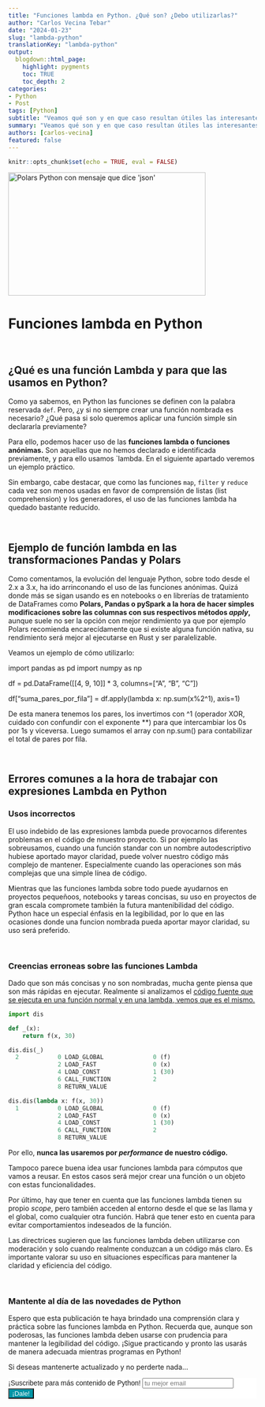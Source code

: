 ```yaml
---
title: "Funciones lambda en Python. ¿Qué son? ¿Debo utilizarlas?"
author: "Carlos Vecina Tebar"
date: "2024-01-23"
slug: "lambda-python"
translationKey: "lambda-python"
output: 
  blogdown::html_page:
    highlight: pygments 
    toc: TRUE
    toc_depth: 2
categories:
- Python
- Post
tags: [Python]
subtitle: "Veamos qué son y en que caso resultan útiles las interesantes functiones lambda en Python. ¡También los mayores errores en su uso!"
summary: "Veamos qué son y en que caso resultan útiles las interesantes functiones lambda en Python. ¡También los mayores errores en su uso!"
authors: [carlos-vecina]
featured: false
---
```


```r
knitr::opts_chunk$set(echo = TRUE, eval = FALSE)
```

<img src="./featured.png" height="250px" width="400px" alt="Polars Python con mensaje que dice 'json'"/>

# Funciones lambda en Python

<br>

## **¿Qué es una función Lambda y para que las usamos en Python?**

Como ya sabemos, en Python las funciones se definen con la palabra reservada `def`. Pero, ¿y si no siempre crear una función nombrada es necesario? ¿Qué pasa si solo queremos aplicar una función
simple sin declararla previamente?

Para ello, podemos hacer uso de las **funciones lambda o funciones anónimas.** Son aquellas que no hemos declarado e identificada previamente, y para ello usamos `lambda. En el siguiente apartado veremos un ejemplo práctico.

Sin embargo, cabe destacar, que como las funciones `map`, `filter` y `reduce` cada vez son menos usadas en favor de comprensión de listas (list comprehension) y los generadores,
el uso de las funciones lambda ha quedado bastante reducido.

<br>

## **Ejemplo de función lambda en las transformaciones Pandas y Polars**

Como comentamos, la evolución del lenguaje Python, sobre todo desde el 2.x a 3.x, ha ido arrinconando el uso de las funciones anónimas. Quizá donde más se sigan usando es en notebooks o en librerías de tratamiento de DataFrames como **Polars, Pandas o pySpark a la hora de hacer simples modificaciones sobre las columnas con sus respectivos métodos *apply*,** aunque suele no ser la opción con mejor rendimiento ya que por ejemplo Polars recomienda encarecídamente que si existe alguna función nativa, su rendimiento será mejor al ejecutarse en Rust y ser paralelizable.

Veamos un ejemplo de cómo utilizarlo:


import pandas as pd
import numpy as np

df = pd.DataFrame([[4, 9, 10]] * 3, columns=["A", "B", "C"])

df["suma_pares_por_fila"] = df.apply(lambda x: np.sum(x%2^1), axis=1)



De esta manera tenemos los pares, los invertimos con ^1 (operador XOR, cuidado con confundir con el exponente **) para que intercambiar los 0s por 1s y viceversa. Luego sumamos el array con np.sum() para contabilizar el total de pares por fila.


<br>

## **Errores comunes a la hora de trabajar con expresiones Lambda en Python**

### Usos incorrectos

El uso indebido de las expresiones lambda puede provocarnos diferentes problemas en el código de nnuestro proyecto. Si por ejemplo las sobreusamos, cuando una función standar con un nombre autodescriptivo hubiese aportado mayor claridad, puede volver nuestro código más complejo de mantener. Especialmente cuando las operaciones son más complejas que una simple línea de código.

Mientras que las funciones lambda sobre todo puede ayudarnos en proyectos pequeñoos, notebooks  y tareas concisas, su uso en proyectos de gran escala compromete también la futura mantenibilidad del código. Python hace un especial énfasis en la legibilidad, por lo que en las ocasiones donde una funcion nombrada pueda aportar mayor claridad, su uso será preferido.


<br>

### Creencias erroneas sobre las funciones Lambda

Dado que son más concisas y no son nombradas, mucha gente piensa que son más rápidas en ejecutar. Realmente si analizamos el [código fuente que se ejecuta en una función normal y en una lambda, vemos que es el mismo.](https://stackoverflow.com/questions/40777810/python-map-a-lambda-function-to-a-list)

```python
import dis

def _(x):
    return f(x, 30)

dis.dis(_)
  2           0 LOAD_GLOBAL              0 (f)
              2 LOAD_FAST                0 (x)
              4 LOAD_CONST               1 (30)
              6 CALL_FUNCTION            2
              8 RETURN_VALUE

dis.dis(lambda x: f(x, 30))
  1           0 LOAD_GLOBAL              0 (f)
              2 LOAD_FAST                0 (x)
              4 LOAD_CONST               1 (30)
              6 CALL_FUNCTION            2
              8 RETURN_VALUE

```



Por ello, **nunca las usaremos por *performance* de nuestro código.** 

Tampoco parece buena idea usar funciones lambda para cómputos que vamos a reusar. En estos casos será mejor crear una función o un objeto con estas funcionalidades.

Por último, hay que tener en cuenta que las funciones lambda tienen su propio *scope*, pero también acceden al entorno desde el que se las llama y el global, como cualquier otra función. Habrá que tener esto en cuenta para evitar comportamientos indeseados de la función.

Las directrices sugieren que las funciones lambda deben utilizarse con moderación y solo cuando realmente conduzcan a un código más claro. Es importante valorar su uso en situaciones específicas para mantener la claridad y eficiencia del código.

<br>

### **Mantente al día de las novedades de Python**

Espero que esta publicación te haya brindado una comprensión clara y práctica sobre las funciones lambda en Python. Recuerda que, aunque son poderosas, las funciones lambda deben usarse con prudencia para mantener la legibilidad del código. ¡Sigue practicando y pronto las usarás de manera adecuada mientras programas en Python!

Si deseas mantenerte actualizado y no perderte nada...


```{=html}
<!-- Begin Mailchimp Signup Form -->
<link href="//cdn-images.mailchimp.com/embedcode/horizontal-slim-10_7.css" rel="stylesheet" type="text/css">
<link rel="stylesheet" type="text/css" href="https://csshake.surge.sh/csshake.min.css">
<style type="text/css">
	#mc_embed_signup{background:#fff; clear:left; font:14px Helvetica,Arial,sans-serif; width:100%;}
	 #mc_embed_signup .button {
  background-color: #0294A5; /* Green */
  color: white;
  transition-duration: 0.4s;
}
#mc_embed_signup .button:hover {
  background-color: #379392 !important; 
}

</style>
<div id="mc_embed_signup">
<form action="https://typethepipe.us4.list-manage.com/subscribe/post?u=91551f7ed29389a0de4f47665&amp;id=d95c503a48" method="post" id="mc-embedded-subscribe-form" name="mc-embedded-subscribe-form" class="validate" target="_blank" novalidate>
 <div id="mc_embed_signup_scroll">
	<label for="mce-EMAIL"> ¡Suscribete para más contenido de Python!</label>
	<input type="email" value="" name="EMAIL" class="email" id="mce-EMAIL" placeholder="tu mejor email" required><input type="hidden" name="tags" value="7614568"></div>
    <!-- real people should not fill this in and expect good things - do not remove this or risk form bot signups-->
    <div style="position: absolute; left: -5000px;" aria-hidden="true"><input type="text" name="b_91551f7ed29389a0de4f47665_d95c503a48" tabindex="-1" value=""></div>
    <div class="clear"><input type="submit" value="¡Dale!" name="subscribe" id="mc-embedded-subscribe" class="button"></div>
    </div>
</form>
</div>

<!--End mc_embed_signup-->
```

<style>
.hljs-keyword,.hljs-selector-tag,.hljs-subst{color:#2e8516;font-weight:bold}.hljs-comment, .hljs-quote {
    color: #0e847b;
    font-style: italic;
}.hljs-number, .hljs-literal, .hljs-variable, .hljs-template-variable, .hljs-tag .hljs-attr {
    color: #008021;
}
</style>


